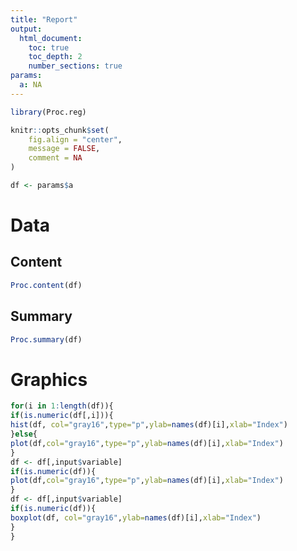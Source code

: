 ---
title: "Report"
output:
  html_document:
    toc: true
    toc_depth: 2
    number_sections: true
params:
  a: NA
---

```{r include=FALSE}

library(Proc.reg)

knitr::opts_chunk$set(
	fig.align = "center",
	message = FALSE,
	comment = NA
)

df <- params$a

```

<style type="text/css">
p {line-height: 2.5em;}
h1.title {
  font-size: 46px;
  color: Black;
  text-align: center;
}
h1.subtitle {
  font-size: 20px;
  color: Black;
  text-align: center;
}
h4.author {
    font-size: 18px;
  font-family: "Times New Roman", Times, serif;
  color: Black;
  text-align: center;
}
h4.date {
  font-size: 18px;
  font-family: "Times New Roman", Times, serif;
  color: Black;
  text-align: center;
}
</style>

# Data

## Content

```{r}

Proc.content(df)

```

## Summary

```{r}

Proc.summary(df)

```

# Graphics

```{r}

for(i in 1:length(df)){
if(is.numeric(df[,i])){
hist(df, col="gray16",type="p",ylab=names(df)[i],xlab="Index")
}else{
plot(df,col="gray16",type="p",ylab=names(df)[i],xlab="Index")
}
df <- df[,input$variable]
if(is.numeric(df)){
plot(df,col="gray16",type="p",ylab=names(df)[i],xlab="Index")
}
df <- df[,input$variable]
if(is.numeric(df)){
boxplot(df, col="gray16",ylab=names(df)[i],xlab="Index")
}
}

```
